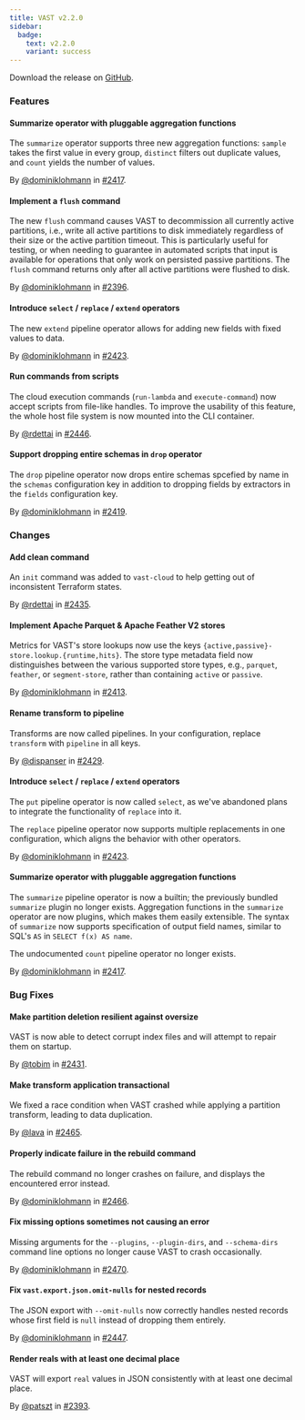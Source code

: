 ```yaml
---
title: VAST v2.2.0
sidebar:
  badge:
    text: v2.2.0
    variant: success
---
```


Download the release on [GitHub](https://github.com/tenzir/tenzir/releases/tag/v2.2.0).

### Features

#### Summarize operator with pluggable aggregation functions

The `summarize` operator supports three new aggregation functions: `sample`
takes the first value in every group, `distinct` filters out duplicate values,
and `count` yields the number of values.

By [@dominiklohmann](https://github.com/dominiklohmann) in [#2417](https://github.com/tenzir/tenzir/pull/2417).

#### Implement a `flush` command

The new `flush` command causes VAST to decommission all currently active
partitions, i.e., write all active partitions to disk immediately regardless of
their size or the active partition timeout. This is particularly useful for
testing, or when needing to guarantee in automated scripts that input is
available for operations that only work on persisted passive partitions. The
`flush` command returns only after all active partitions were flushed to disk.

By [@dominiklohmann](https://github.com/dominiklohmann) in [#2396](https://github.com/tenzir/tenzir/pull/2396).

#### Introduce `select` / `replace` / `extend` operators

The new `extend` pipeline operator allows for adding new fields with fixed
values to data.

By [@dominiklohmann](https://github.com/dominiklohmann) in [#2423](https://github.com/tenzir/tenzir/pull/2423).

#### Run commands from scripts

The cloud execution commands (`run-lambda` and `execute-command`) now accept
scripts from file-like handles. To improve the usability of this feature, the
whole host file system is now mounted into the CLI container.

By [@rdettai](https://github.com/rdettai) in [#2446](https://github.com/tenzir/tenzir/pull/2446).

#### Support dropping entire schemas in `drop` operator

The `drop` pipeline operator now drops entire schemas spcefied by name in the
`schemas` configuration key in addition to dropping fields by extractors in the
`fields` configuration key.

By [@dominiklohmann](https://github.com/dominiklohmann) in [#2419](https://github.com/tenzir/tenzir/pull/2419).

### Changes

#### Add clean command

An `init` command was added to `vast-cloud` to help getting out of inconsistent
Terraform states.

By [@rdettai](https://github.com/rdettai) in [#2435](https://github.com/tenzir/tenzir/pull/2435).

#### Implement Apache Parquet & Apache Feather V2 stores

Metrics for VAST's store lookups now use the keys
`{active,passive}-store.lookup.{runtime,hits}`. The store type metadata field
now distinguishes between the various supported store types, e.g., `parquet`,
`feather`, or `segment-store`, rather than containing `active` or `passive`.

By [@dominiklohmann](https://github.com/dominiklohmann) in [#2413](https://github.com/tenzir/tenzir/pull/2413).

#### Rename transform to pipeline

Transforms are now called pipelines. In your configuration, replace `transform`
with `pipeline` in all keys.

By [@dispanser](https://github.com/dispanser) in [#2429](https://github.com/tenzir/tenzir/pull/2429).

#### Introduce `select` / `replace` / `extend` operators

The `put` pipeline operator is now called `select`, as we've abandoned plans to
integrate the functionality of `replace` into it.

The `replace` pipeline operator now supports multiple replacements in one
configuration, which aligns the behavior with other operators.

By [@dominiklohmann](https://github.com/dominiklohmann) in [#2423](https://github.com/tenzir/tenzir/pull/2423).

#### Summarize operator with pluggable aggregation functions

The `summarize` pipeline operator is now a builtin; the previously bundled
`summarize` plugin no longer exists. Aggregation functions in the `summarize`
operator are now plugins, which makes them easily extensible. The syntax of
`summarize` now supports specification of output field names, similar to SQL's
`AS` in `SELECT f(x) AS name`.

The undocumented `count` pipeline operator no longer exists.

By [@dominiklohmann](https://github.com/dominiklohmann) in [#2417](https://github.com/tenzir/tenzir/pull/2417).

### Bug Fixes

#### Make partition deletion resilient against oversize

VAST is now able to detect corrupt index files and will attempt to repair them
on startup.

By [@tobim](https://github.com/tobim) in [#2431](https://github.com/tenzir/tenzir/pull/2431).

#### Make transform application transactional

We fixed a race condition when VAST crashed while applying a partition
transform, leading to data duplication.

By [@lava](https://github.com/lava) in [#2465](https://github.com/tenzir/tenzir/pull/2465).

#### Properly indicate failure in the rebuild command

The rebuild command no longer crashes on failure, and displays the encountered
error instead.

By [@dominiklohmann](https://github.com/dominiklohmann) in [#2466](https://github.com/tenzir/tenzir/pull/2466).

#### Fix missing options sometimes not causing an error

Missing arguments for the `--plugins`, `--plugin-dirs`, and `--schema-dirs`
command line options no longer cause VAST to crash occasionally.

By [@dominiklohmann](https://github.com/dominiklohmann) in [#2470](https://github.com/tenzir/tenzir/pull/2470).

#### Fix `vast.export.json.omit-nulls` for nested records

The JSON export with `--omit-nulls` now correctly handles nested records whose
first field is `null` instead of dropping them entirely.

By [@dominiklohmann](https://github.com/dominiklohmann) in [#2447](https://github.com/tenzir/tenzir/pull/2447).

#### Render reals with at least one decimal place

VAST will export `real` values in JSON consistently with at least one decimal
place.

By [@patszt](https://github.com/patszt) in [#2393](https://github.com/tenzir/tenzir/pull/2393).
